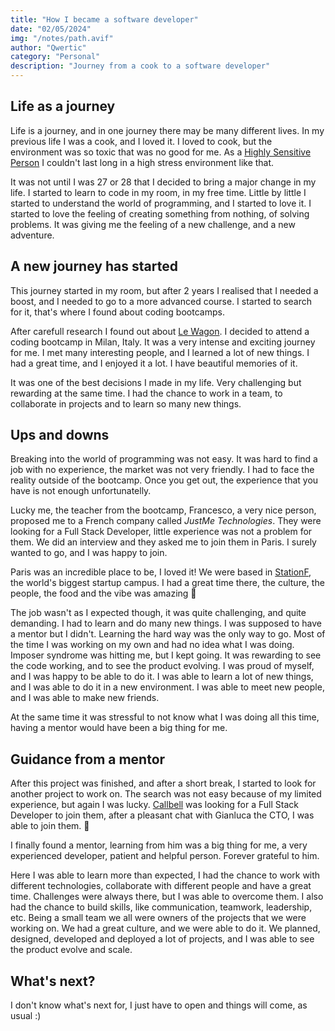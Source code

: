 ```yaml
---
title: "How I became a software developer"
date: "02/05/2024"
img: "/notes/path.avif"
author: "Qwertic"
category: "Personal"
description: "Journey from a cook to a software developer"
---
```


## Life as a journey

Life is a journey, and in one journey there may be many different lives. In my previous life I was a cook, and I loved it. I loved to cook, but the environment was so toxic that was no good for me. As a [Highly Sensitive Person](https://psychology.fandom.com/wiki/Highly_sensitive_persons) I couldn't last long in a high stress environment like that.

It was not until I was 27 or 28 that I decided to bring a major change in my life. I started to learn to code in my room, in my free time. Little by little I started to understand the world of programming, and I started to love it. I started to love the feeling of creating something from nothing, of solving problems. It was giving me the feeling of a new challenge, and a new adventure.

## A new journey has started

This journey started in my room, but after 2 years I realised that I needed a boost, and I needed to go to a more advanced course. I started to search for it, that's where I found about coding bootcamps.

After carefull research I found out about [Le Wagon](https://www.lewagon.com/). I decided to attend a coding bootcamp in Milan, Italy. It was a very intense and exciting journey for me. I met many interesting people, and I learned a lot of new things. I had a great time, and I enjoyed it a lot.
I have beautiful memories of it.

It was one of the best decisions I made in my life. Very challenging but rewarding at the same time. I had the chance to work in a team, to collaborate in projects and to learn so many new things.

## Ups and downs

Breaking into the world of programming was not easy. It was hard to find a job with no experience, the market was not very friendly. I had to face the reality outside of the bootcamp. Once you get out, the experience that you have is not enough unfortunatelly.

Lucky me, the teacher from the bootcamp, Francesco, a very nice person, proposed me to a French company called _JustMe Technologies_. They were looking for a Full Stack Developer, little experience was not a problem for them. We did an interview and they asked me to join them in Paris. I surely wanted to go, and I was happy to join.

Paris was an incredible place to be, I loved it! We were based in [StationF](https://stationf.co/), the world's biggest startup campus. I had a great time there, the culture, the people, the food and the vibe was amazing 💖

The job wasn't as I expected though, it was quite challenging, and quite demanding. I had to learn and do many new things. I was supposed to have a mentor but I didn't. Learning the hard way was the only way to go. Most of the time I was working on my own and had no idea what I was doing. Imposer syndrome was hitting me, but I kept going.
It was rewarding to see the code working, and to see the product evolving. I was proud of myself, and I was happy to be able to do it. I was able to learn a lot of new things, and I was able to do it in a new environment. I was able to meet new people, and I was able to make new friends.

At the same time it was stressful to not know what I was doing all this time, having a mentor would have been a big thing for me.

## Guidance from a mentor

After this project was finished, and after a short break, I started to look for another project to work on. The search was not easy because of my limited experience, but again I was lucky. [Callbell](https://callbell.eu/) was looking for a Full Stack Developer to join them, after a pleasant chat with Gianluca the CTO, I was able to join them. 🎉

I finally found a mentor, learning from him was a big thing for me, a very experienced developer, patient and helpful person. Forever grateful to him.

Here I was able to learn more than expected, I had the chance to work with different technologies, collaborate with different people and have a great time. Challenges were always there, but I was able to overcome them.
I also had the chance to build skills, like communication, teamwork, leadership, etc. Being a small team we all were owners of the projects that we were working on. We had a great culture, and we were able to do it.
We planned, designed, developed and deployed a lot of projects, and I was able to see the product evolve and scale.

## What's next?

I don't know what's next for, I just have to open and things will come, as usual :)
